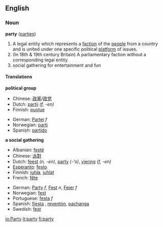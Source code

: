 ==English==

{{rank|spirit|sometimes|account|453|party|sight|electronic|sea}}

===Noun===
'''party''' ([[parties]])

#A legal entity which represents a [[faction]] of the [[people]] from a country and is united under one specific political [[platform]] of issues.
#(In 18th & 19th century Britain) A parliamentary faction without a corresponding legal entity.
#social gathering for entertainment and fun

====Translations====
'''political group'''
{{top}}
*Chinese: [[政黨]]/[[政党]]
*Dutch: [[partij]] ''(f, -en)''
*Finnish: [[puolue]]
{{mid}}
*German: [[Partei]] ''f''
*Norwegian: [[parti]] {{n}}
*Spanish: [[partido]] {{m}}
{{bottom}}

<!--Uncomment when adding first translation
'''a parliamentary faction'''
{{top}}
{{mid}}
{{bottom}}
-->

'''a social gathering'''
{{top}}
*Albanian: [[festë]]
*Chinese: [[派對]]
*Dutch: [[feest]] ''(n, -en)'', [[party]] ''(-'s)'', [[viering]] ''(f, -en)''
*[[Esperanto]]: [[festo]]
*Finnish: [[juhla]], [[juhlat]]
*French: [[fête]]
{{mid}}
*German: [[Party]] ''f'', [[Fest]] ''n'', [[Feier]] ''f''
*Norwegian: [[fest]] {{m}}
*Portuguese: [[festa]] ''f''
*Spanish: [[fiesta]] {{f}}, [[reventón]], [[pachanga]]
*Swedish: [[fest]]
{{bottom}}

[[io:Party]]
[[it:party]]
[[fi:party]]